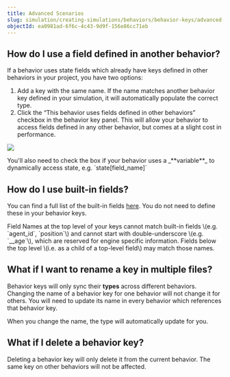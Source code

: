 ```yaml
---
title: Advanced Scenarios
slug: simulation/creating-simulations/behaviors/behavior-keys/advanced-scenarios
objectId: ea0981ad-6f6c-4c43-9d9f-156e86cc71eb
---
```


## How do I use a field defined in another behavior?

If a behavior uses state fields which already have keys defined in other behaviors in your project, you have two options:

1.  Add a key with the same name. If the name matches another behavior key defined in your simulation, it will automatically populate the correct type.
1.  Click the “This behavior uses fields defined in other behaviors” checkbox in the behavior key panel. This will allow your behavior to access fields defined in any other behavior, but comes at a slight cost in performance.

![](https://cdn-us1.hash.ai/site/docs/screenshot-2021-02-11-at-15.20.15.png)

<Hint style="warning">
  You'll also need to check the box if your behavior uses a _**variable**_ to
  dynamically access state, e.g. `state[field_name]`
</Hint>

## How do I use built-in fields?

You can find a full list of the built-in fields [here](/docs/simulation/creating-simulations/anatomy-of-an-agent/state#reserved-fields). You do not need to define these in your behavior keys.

<Hint style="info">
  Field Names at the top level of your keys cannot match built-in fields \(e.g.
  `agent_id`, `position`\) and cannot start with double-underscore \(e.g.
  `__age`\), which are reserved for engine specific information. Fields below
  the top level \(i.e. as a child of a top-level field\) may match those names.
</Hint>

## What if I want to rename a key in multiple files?

Behavior keys will only sync their **types** across different behaviors. Changing the name of a behavior key for one behavior will not change it for others. You will need to update its name in every behavior which references that behavior key.

When you change the name, the type will automatically update for you.

## What if I delete a behavior key?

Deleting a behavior key will only delete it from the current behavior. The same key on other behaviors will not be affected.
